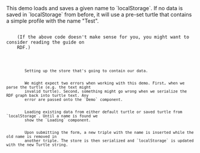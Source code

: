 
<Content>
    This demo loads and saves a given name to `localStorage`. If no data is saved in `localStorage` from before, it will
    use a pre-set turtle that contains a simple profile with the name "Test".
</Content>

<Code language="turtle" id="ProfileTurtle" code={PROFILE_TURTLE} noCopy={true}/>

<Content>
    (If the above code doesn't make sense for you, you might want to consider reading the <NavLink to={"/rdf"}>guide on
    RDF</NavLink>.)
</Content>

<Code language="tsx" id="RdflibLocalDemo" code={localDemoCode} className="line-numbers">
    <CodeStep lines={["9"]} title="Store setup">
        Setting up the store that's going to contain our data.
    </CodeStep>
    <CodeStep lines={["12", "16", "23", "27", "34"]} title="Error handling">
        We might expect two errors when working with this demo. First, when we parse the turtle (e.g. the text might
        invalid turtle). Second, something might go wrong when we serialize the RDF graph back into turtle text. Any
        error are passed onto the `Demo` component.
    </CodeStep>
    <CodeStep lines={["15-18", "33-34"]} title="Parsing turtle and loading name">
        Loading existing data from either default turtle or saved turtle from `localStorage`. Until a name is found we
        show the `Loading` component.
    </CodeStep>
    <CodeStep lines={["24-30"]} title="Updating turtle in `localStorage` and name">
        Upon submitting the form, a new triple with the name is inserted while the old name is removed in
        another triple. The store is then serialized and `localStorage` is updated with the new Turtle string.
    </CodeStep>
</Code>
